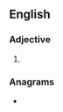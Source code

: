 ==English==

===Adjective===
{{head|en|adjective comparative form}}

# {{en-comparative of|corny}}

===Anagrams===
* {{anagrams|en|Corrine}}